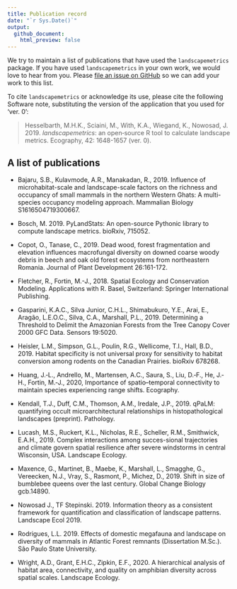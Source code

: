 ```yaml
---
title: Publication record
date: "`r Sys.Date()`"
output:
  github_document:
    html_preview: false
---
```


We try to maintain a list of publications that have used the `landscapemetrics` package. If you have used `landscapemetrics` in your own work, we would love to hear from you. Please [file an issue on GitHub](https://github.com/r-spatialecology/landscapemetrics/issues/new/) so we can add your work to this list.

To cite `landscapemetrics` or acknowledge its use, please cite the following Software note, substituting the version of the application that you used for ‘ver. 0’: 

<p>

> Hesselbarth, M.H.K., Sciaini, M., With, K.A., Wiegand, K., Nowosad, J. 2019.
*landscapemetrics*: an open‐source R tool to calculate landscape metrics. Ecography, 42: 1648-1657 (ver. 0).

</p>

## A list of publications

- Bajaru, S.B., Kulavmode, A.R., Manakadan, R., 2019. Influence of microhabitat-scale and landscape-scale factors on the richness and occupancy of small mammals in the northern Western Ghats: A multi-species occupancy modeling approach. Mammalian Biology S1616504719300667.

- Bosch, M. 2019. PyLandStats: An open-source Pythonic library to compute landscape metrics. bioRxiv, 715052.

- Copot, O., Tanase, C., 2019. Dead wood, forest fragmentation and elevation influences macrofungal diversity on downed coarse woody debris in beech and oak old forest ecosystems from northeastern Romania. Journal of Plant Development 26:161-172.

- Fletcher, R., Fortin, M.-J., 2018. Spatial Ecology and Conservation Modeling. Applications with R. Basel, Switzerland: Springer International Publishing. 

- Gasparini, K.A.C., Silva Junior, C.H.L., Shimabukuro, Y.E., Arai, E., Aragão, L.E.O.C., Silva, C.A., Marshall, P.L., 2019. Determining a Threshold to Delimit the Amazonian Forests from the Tree Canopy Cover 2000 GFC Data. Sensors 19:5020. 

- Heisler, L.M., Simpson, G.L., Poulin, R.G., Wellicome, T.I., Hall, B.D., 2019. Habitat specificity is not universal proxy for sensitivity to habitat conversion among rodents on the Canadian Prairies. bioRxiv 678268.

- Huang, J.‐L., Andrello, M., Martensen, A.C., Saura, S., Liu, D.‐F., He, J.‐H., Fortin, M.‐J., 2020, Importance of spatio–temporal connectivity to maintain species experiencing range shifts. Ecography.

- Kendall, T.J., Duff, C.M., Thomson, A.M., Iredale, J.P., 2019. qPaLM: quantifying occult microarchitectural relationships in histopathological landscapes (preprint). Pathology.

- Lucash, M.S., Ruckert, K.L., Nicholas, R.E., Scheller, R.M., Smithwick, E.A.H., 2019. Complex interactions among succes-sional trajectories and climate govern spatial resilience after severe windstorms in central Wisconsin, USA. Landscape Ecology.

- Maxence, G., Martinet, B., Maebe, K., Marshall, L., Smagghe, G., Vereecken, N.J., Vray, S., Rasmont, P., Michez, D., 2019. Shift in size of bumblebee queens over the last century. Global Change Biology gcb.14890.

- Nowosad J., TF Stepinski. 2019. Information theory as a consistent framework for quantification and classification of landscape patterns. Landscape Ecol 2019.

- Rodrigues, L.L. 2019. Effects of domestic megafauna and landscape on diversity of mammals in Atlantic Forest remnants (Dissertation M.Sc.). São Paulo State University.

- Wright, A.D., Grant, E.H.C., Zipkin, E.F., 2020. A hierarchical analysis of habitat area, connectivity, and quality on amphibian diversity across spatial scales. Landscape Ecology.
